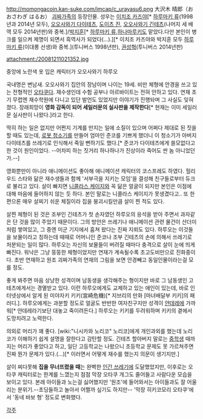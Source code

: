http://momongacoin.kan-suke.com/imcap/c_urayasu6.png
大沢木 晴郎（おおさわぎ はるお）
[[괴짜가족]]의 등장인물. 성우는 [[이치조 카즈야]][* [[하루마키 류]](1998년과 2014년 모두), [[오오사와기 다이테츠]], [[도이츠 진]], [[오오사와기 긴테츠]](나머지 세 배역 모두 2014년판)와 중복.]/[[박조호|박지훈]][* [[하루마키 류]],[[하나마루키]]도 맡았다.다만 본인이 병크를 일으켜 제명이 되면서 흑역사가 되었다(...).][* 이치조 카즈야와 박지훈 모두 [[하루마키 류]](이대롱 선생)와 중복.](투니버스 1998년판), [[권성혁]](투니버스 2014년판)

attachment:/20081211021352.jpg

중앙에 노란색 옷 입은 캐릭터가 오오사와기 하루오

국내명은 변남새. 오오사와기 집안의 장남이며 나이는 19세. 비만 체형에 안경을 쓰고 있는 전형적인 [[오타쿠]]다. 재수생인데 수험 공부나 아르바이트는 전혀 안하고 있다. 연재 초기 무렵엔 재수학원에 다니고 있단 발언도 있었지만 이야기가 진행돠며 그 사실도 잊혀졌다. 장래희망이 '''영화 감독이 되어 세일러문의 실사판을 제작한다'''[* 현재는 이미 세일러문 실사판이 나왔다.]라고 한다.

딱히 하는 일은 없지만 어쩐지 기계를 만지는 일에 소질이 있으며 어쩌다 제대로 된 짓을 할 때도 있는데, [[로봇 청소기]]를 만들어 엄마인 준코를 기쁘게 했더니 이 청소기가 아버지 다이테츠를 쓰레기로 인식해서 죽일 뻔하기도 했다.[* 준코가 다이테츠에게 쓸모없다고 한 것이 원인이었다. --어차피 하는 짓거리 하나하나가 진상이라 죽어도 싼 놈 아니었던가.--]

영화뿐만이 아니라 애니메이션도 좋아해 애니메이션 캐릭터의 코스프레도 하였다. 헐리우드 스타와 닮은 재수생들과 함께 '서부극을 지키는 모임'을 결성해 친구들로부터 듀크로 불리고 있다. 살이 빠지면 [[니콜라스 케이지]]와 꼭 닮은 얼굴이 되지만 본인은 이점에 대해 마음에 들어하지 않는 듯 하다. 본인 말로는 니콜라스 케이지가 못생겼다고.. 또 한편으론 매우 살찌기 쉬운 체질이라 집을 붕괴시킬만큼 살이 찐 적도 있다.

살찐 체형이 된 것은 조부인 긴테츠가 첫 손자였던 하루오의 응석을 받아 주면서 과자같은 단 것을 많이 주었기 때문이다. 그의 방안은 쓰레기나 애니메이션 관련 물건이 산더미처럼 쌓여있고, 그 중엔 미군 기지에서 훔쳐 왔다는 진짜 지뢰도 있다. 하루오는 이것들을 보물이라고 칭하는데 때때로 어머니인 준코나 조부 긴테츠의 손에 의해서 쓰레기로 처분되는 일이 많다. 하루오는 자신의 보물들이 버려질 때마다 충격으로 살이 눈에 띄게 빠진다. 워낙은 그냥 뚱뚱한 체형이었지만 연재가 계속될수록 초고도비만으로 진화중이다. 초반 연재하고 원조 괴짜가족의 연재의 그림을 보면 안경빼고 동일인물이라는걸 모를 정도.

좋게 봐주면 마음 상냥한 성격이며 남동생을 생각해주는 형이지만 바로 그 남동생인 고테츠에게서는 경멸받고 있다. 이런 하루오에게도 교제하고 있는 애인이 있는데, 바로 인터넷상에서 알게 된 미야자키 키키(宮崎危機)[* 지브리의 만화 [마녀배달부 키키]의 패러디.]. 하루오에게는 과분할 정도로 얼굴도 반반한 여자친구지만 성격이 [[얀데레]]에 가까워[* 얀데레라기보단 대놓고 죽이려든다.] 하루오는 키키를 두려워하며 키키의 곁에서 도망치려고 노력한다.

의외로 머리가 꽤 좋다. [wiki:"니시카와 노리코" 노리코]에게 개인과외를 했는데 노리코가 이해하기 쉽게 설명을 잘한다고 감탄할 정도. 긴테츠 할아버지 말로는 [[중학생]] 때까지는 머리가 좋았다고 하고, 일단 고등학교는 나왔으니 초등학교 문제도 못 가르쳐주면 진짜 뭔가 문제가 있다.(…)[* 이러면서 어떻게 재수를 했는지 의문이 생기지만.]

살이 찌다못해 '''집을 무너뜨렸을 때'''는 완벽한 [[인간 쓰레기]]에 도달했었지만, 이후로는 오타쿠 캐릭터로는 한계를 느꼈는지 점점 막장 오타쿠 개그도 줄어들고 사람다운 모습을 보이고 있다. 본래 아이들과 노는걸 싫어했지만 '원조'에 들어와서는 아이들과도 잘 어울리는 분위기.--초딩들하고 놀아서 어쩔까 싶기도 하지만-- '막장 히키코모리 오타쿠'에서 '동네 바보 형' 정도로 변화했다.

[[각주]]
